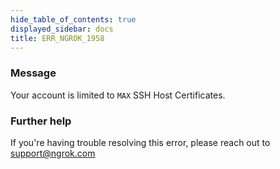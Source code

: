 ```yaml
---
hide_table_of_contents: true
displayed_sidebar: docs
title: ERR_NGROK_1958
---
```


### Message

Your account is limited to `MAX` SSH Host Certificates.

### Further help

If you're having trouble resolving this error, please reach out to [support@ngrok.com](mailto:support@ngrok.com?subject=Help%20with%20ERR_NGROK_1958)
